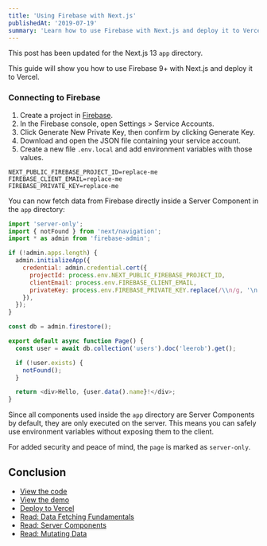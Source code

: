 ```yaml
---
title: 'Using Firebase with Next.js'
publishedAt: '2019-07-19'
summary: 'Learn how to use Firebase with Next.js and deploy it to Vercel.'
---
```


<Callout emoji="💡">

This post has been updated for the Next.js 13 `app` directory.

</Callout>

This guide will show you how to use Firebase 9+ with Next.js and deploy it to Vercel.

### Connecting to Firebase

1. Create a project in [Firebase](https://firebase.google.com/docs/firestore/quickstart).
1. In the Firebase console, open Settings > Service Accounts.
1. Click Generate New Private Key, then confirm by clicking Generate Key.
1. Download and open the JSON file containing your service account.
1. Create a new file `.env.local` and add environment variables with those values.

```bash: title=".env.local"
NEXT_PUBLIC_FIREBASE_PROJECT_ID=replace-me
FIREBASE_CLIENT_EMAIL=replace-me
FIREBASE_PRIVATE_KEY=replace-me
```

You can now fetch data from Firebase directly inside a Server Component in the `app` directory:

```js title="app/page.tsx"
import 'server-only';
import { notFound } from 'next/navigation';
import * as admin from 'firebase-admin';

if (!admin.apps.length) {
  admin.initializeApp({
    credential: admin.credential.cert({
      projectId: process.env.NEXT_PUBLIC_FIREBASE_PROJECT_ID,
      clientEmail: process.env.FIREBASE_CLIENT_EMAIL,
      privateKey: process.env.FIREBASE_PRIVATE_KEY.replace(/\\n/g, '\n'),
    }),
  });
}

const db = admin.firestore();

export default async function Page() {
  const user = await db.collection('users').doc('leerob').get();

  if (!user.exists) {
    notFound();
  }

  return <div>Hello, {user.data().name}!</div>;
}
```

Since all components used inside the `app` directory are Server Components by default, they are only executed on the server. This means you can safely use environment variables without exposing them to the client.

For added security and peace of mind, the `page` is marked as `server-only`.

## Conclusion

- [View the code](https://github.com/imwalshey/nextjs-vercel-firebase)
- [View the demo](https://nextjs-vercel-firebase.vercel.app/)
- [Deploy to Vercel](https://vercel.com/new/clone?repository-url=https%3A%2F%2Fgithub.com%2Fleerob%2Fnextjs-vercel-firebase&env=NEXT_PUBLIC_FIREBASE_PROJECT_ID,FIREBASE_CLIENT_EMAIL,FIREBASE_PRIVATE_KEY&project-name=nextjs-firebase&repo-name=nextjs-firebase)
- [Read: Data Fetching Fundamentals](https://beta.nextjs.org/docs/data-fetching/fundamentals)
- [Read: Server Components](https://beta.nextjs.org/docs/rendering/server-and-client-components)
- [Read: Mutating Data](https://beta.nextjs.org/docs/data-fetching/mutating)

